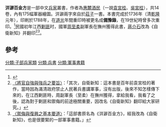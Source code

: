 '''洴澼百金方'''是一部中文[[兵家|兵家]]叢書，作者為[[惠麓酒民|惠麓酒民]]（一說[[袁宮桂|袁宮桂]]、[[吳宮桂|吳宮桂]]），共14卷，內有175幅軍器繪圖。洴澼兩字來自於[[莊子_(書)|莊子]]一書。本書完成於1736年（清[[乾隆|乾隆]]元年），印刷於1788年，在[[道光|道光]]年間重印時被更名成'''備豫錄'''，在19世紀時曾多次重印。<ref>{{Cite web |url=http://www.chinaknowledge.de/Literature/Diverse/pingpibaijinfang.html |title=存档副本 |access-date=2014-01-12 |archive-date=2020-01-07 |archive-url=https://web.archive.org/web/20200107220929/http://www.chinaknowledge.de/Literature/Diverse/pingpibaijinfang.html |dead-url=no }}</ref>民國初年江西[[剿匪|剿匪]]时，國軍[[周至柔|周至柔]]副軍長在撫州獲得此書，[[蔣介石|蔣介石]]改為《自衛新知》并翻印<ref>[http://www.ccfd.org.tw/ccef001/index.php?option=com_content&view=article&id=1025:0005-14&catid=134:2014-06-10-07-55-46&Itemid=256 〈將官自強與強兵之要旨〉]：「其次，自衛新知：這本書是百年前袁宮桂的著作，當時因為滿清政府禁止人民著兵書講軍事，沒有出版，後來不知怎樣傳下來的，在江西剿匪時，周副軍長（至柔）在撫州獲得，拿給我看，我看了之後，認為對于剿匪和禦侮的前途極關重要，因改名《自衛新知》翻印給大家研究。」</ref><ref>[http://www.ccfd.org.tw/ccef001/index.php?option=com_content&view=article&id=881:0004-17&catid=140&Itemid=256&limitstart=3 〈禦侮與復興之基本要道〉]：「這部書原名為《洴澼百金方》，經我改為《自衛新知》，也是很要緊的一部軍事書籍。」</ref>。

==參考==
{{reflist}}

[[分類:子部兵家類|分類:子部兵家類]]
[[分類:兵書|分類:兵書]]
[[分類:軍事書籍|分類:軍事書籍]]
